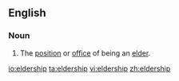 ==English==

===Noun===
{{en-noun}}

#The [[position]] or [[office]] of being an [[elder]].

[[io:eldership]]
[[ta:eldership]]
[[vi:eldership]]
[[zh:eldership]]